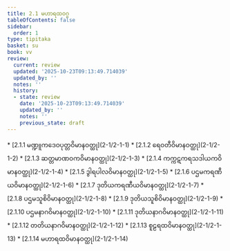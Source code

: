 ```yaml
---
title: 2.1 မဟာရထဝဂ္ဂ
tableOfContents: false
sidebar:
  order: 1
type: tipitaka
basket: su
book: vv
review:
  current: review
  updated: '2025-10-23T09:13:49.714039'
  updated_by: ''
  notes: ''
  history:
  - state: review
    date: '2025-10-23T09:13:49.714039'
    updated_by: ''
    notes: ''
    previous_state: draft
---
```



<ReviewStatus review={frontmatter.review} showDetails={true} />

<HypothesisAnnotation frontmatter={frontmatter} />

<DynamicBreadcrumb />



<TableOfContents book="vv" section="2.1">
* [2.1.1 မဏ္ဍူကဒေဝပုတ္တဝိမာနဝတ္ထု](2-1/2-1-1)
* [2.1.2 ရေဝတီဝိမာနဝတ္ထု](2-1/2-1-2)
* [2.1.3 ဆတ္တမာဏဝကဝိမာနဝတ္ထု](2-1/2-1-3)
* [2.1.4 ကက္ကဋကရသဒါယကဝိမာနဝတ္ထု](2-1/2-1-4)
* [2.1.5 ဒွါရပါလဝိမာနဝတ္ထု](2-1/2-1-5)
* [2.1.6 ပဌမကရဏီယဝိမာနဝတ္ထု](2-1/2-1-6)
* [2.1.7 ဒုတိယကရဏီယဝိမာနဝတ္ထု](2-1/2-1-7)
* [2.1.8 ပဌမသူစိဝိမာနဝတ္ထု](2-1/2-1-8)
* [2.1.9 ဒုတိယသူစိဝိမာနဝတ္ထု](2-1/2-1-9)
* [2.1.10 ပဌမနာဂဝိမာနဝတ္ထု](2-1/2-1-10)
* [2.1.11 ဒုတိယနာဂဝိမာနဝတ္ထု](2-1/2-1-11)
* [2.1.12 တတိယနာဂဝိမာနဝတ္ထု](2-1/2-1-12)
* [2.1.13 စူဠရထဝိမာနဝတ္ထု](2-1/2-1-13)
* [2.1.14 မဟာရထဝိမာနဝတ္ထု](2-1/2-1-14)
</TableOfContents>
